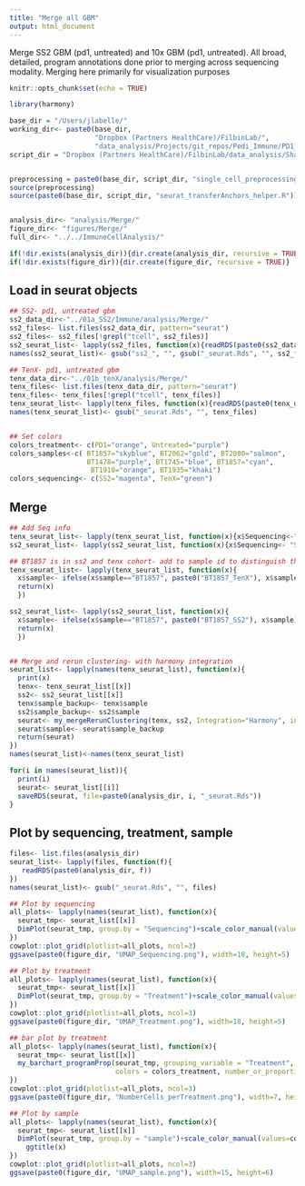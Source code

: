 ```yaml
---
title: "Merge all GBM"
output: html_document
---
```


Merge SS2 GBM (pd1, untreated) and 10x GBM (pd1, untreated). All broad, detailed, program annotations done prior to merging across sequencing modality. Merging here primarily for visualization purposes

```r
knitr::opts_chunk$set(echo = TRUE)

library(harmony)

base_dir = "/Users/jlabelle/"
working_dir<- paste0(base_dir, 
                     "Dropbox (Partners HealthCare)/FilbinLab/",
                     "data_analysis/Projects/git_repos/Pedi_Immune/PD1_Treat/02_Merge_SS2.tenX/")
script_dir = "Dropbox (Partners HealthCare)/FilbinLab/data_analysis/Shared/Scripts/"


preprocessing = paste0(base_dir, script_dir, "single_cell_preprocessing_helper_functions.R")
source(preprocessing)
source(paste0(base_dir, script_dir, "seurat_transferAnchors_helper.R"))


analysis_dir<- "analysis/Merge/"
figure_dir<- "figures/Merge/"
full_dir<- "../../ImmuneCellAnalysis/"

if(!dir.exists(analysis_dir)){dir.create(analysis_dir, recursive = TRUE)}
if(!dir.exists(figure_dir)){dir.create(figure_dir, recursive = TRUE)}

```


## Load in seurat objects
```r
## SS2- pd1, untreated gbm
ss2_data_dir<-"../01a_SS2/Immune/analysis/Merge/"
ss2_files<- list.files(ss2_data_dir, pattern="seurat")
ss2_files<- ss2_files[!grepl("tcell", ss2_files)]
ss2_seurat_list<- lapply(ss2_files, function(x){readRDS(paste0(ss2_data_dir, x))})
names(ss2_seurat_list)<- gsub("ss2_", "", gsub("_seurat.Rds", "", ss2_files))

## TenX- pd1, untreated gbm
tenx_data_dir<-"../01b_tenX/analysis/Merge/"
tenx_files<- list.files(tenx_data_dir, pattern="seurat")
tenx_files<- tenx_files[!grepl("tcell", tenx_files)]
tenx_seurat_list<- lapply(tenx_files, function(x){readRDS(paste0(tenx_data_dir, x))})
names(tenx_seurat_list)<- gsub("_seurat.Rds", "", tenx_files)


## Set colors
colors_treatment<- c(PD1="orange", Untreated="purple")
colors_samples<-c( BT1857="skyblue", BT2062="gold", BT2080="salmon",
                   BT1478="purple", BT1745="blue", BT1857="cyan",
                    BT1910="orange", BT1935="khaki")
colors_sequencing<- c(SS2="magenta", TenX="green")
```



## Merge 
```r
## Add Seq info
tenx_seurat_list<- lapply(tenx_seurat_list, function(x){x$Sequencing<-"TenX"; return(x)})
ss2_seurat_list<- lapply(ss2_seurat_list, function(x){x$Sequencing<- "SS2"; return(x)})

## BT1857 is in ss2 and tenx cohort- add to sample id to distinguish these samples
tenx_seurat_list<- lapply(tenx_seurat_list, function(x){
  x$sample<- ifelse(x$sample=="BT1857", paste0("BT1857_TenX"), x$sample)
  return(x)
  })

ss2_seurat_list<- lapply(ss2_seurat_list, function(x){
  x$sample<- ifelse(x$sample=="BT1857", paste0("BT1857_SS2"), x$sample)
  return(x)
  })


## Merge and rerun clustering- with harmony integration
seurat_list<- lapply(names(tenx_seurat_list), function(x){
  print(x)
  tenx<- tenx_seurat_list[[x]]
  ss2<- ss2_seurat_list[[x]]
  tenx$sample_backup<- tenx$sample
  ss2$sample_backup<- ss2$sample
  seurat<- my_mergeRerunClustering(tenx, ss2, Integration="Harmony", integrateBy = "Sequencing")
  seurat$sample<- seurat$sample_backup
  return(seurat)
})
names(seurat_list)<-names(tenx_seurat_list)

for(i in names(seurat_list)){
  print(i)
  seurat<- seurat_list[[i]]
  saveRDS(seurat, file=paste0(analysis_dir, i, "_seurat.Rds"))
}
```



## Plot by sequencing, treatment, sample
```r
files<- list.files(analysis_dir)
seurat_list<- lapply(files, function(f){
   readRDS(paste0(analysis_dir, f))
})
names(seurat_list)<- gsub("_seurat.Rds", "", files)

## Plot by sequencing
all_plots<- lapply(names(seurat_list), function(x){
  seurat_tmp<- seurat_list[[x]]
  DimPlot(seurat_tmp, group.by = "Sequencing")+scale_color_manual(values=colors_sequencing)+ggtitle(x)
})
cowplot::plot_grid(plotlist=all_plots, ncol=3)
ggsave(paste0(figure_dir, "UMAP_Sequencing.png"), width=18, height=5)

## Plot by treatment
all_plots<- lapply(names(seurat_list), function(x){
  seurat_tmp<- seurat_list[[x]]
  DimPlot(seurat_tmp, group.by = "Treatment")+scale_color_manual(values=colors_treatment)+ggtitle(x)
})
cowplot::plot_grid(plotlist=all_plots, ncol=3)
ggsave(paste0(figure_dir, "UMAP_Treatment.png"), width=18, height=5)

## bar plot by treatment
all_plots<- lapply(names(seurat_list), function(x){
  seurat_tmp<- seurat_list[[x]]
  my_barchart_programProp(seurat_tmp, grouping_variable = "Treatment", coloring_variable = "Treatment", 
                          colors = colors_treatment, number_or_proportion = "number")+ggtitle(x)
})
cowplot::plot_grid(plotlist=all_plots, ncol=3)
ggsave(paste0(figure_dir, "NumberCells_perTreatment.png"), width=7, height=3)

## Plot by sample
all_plots<- lapply(names(seurat_list), function(x){
  seurat_tmp<- seurat_list[[x]]
  DimPlot(seurat_tmp, group.by = "sample")+scale_color_manual(values=colors_samples[names(colors_samples) %in% unique(seurat_tmp$sample)])+
    ggtitle(x)
})
cowplot::plot_grid(plotlist=all_plots, ncol=3)
ggsave(paste0(figure_dir, "UMAP_sample.png"), width=15, height=6)
```




